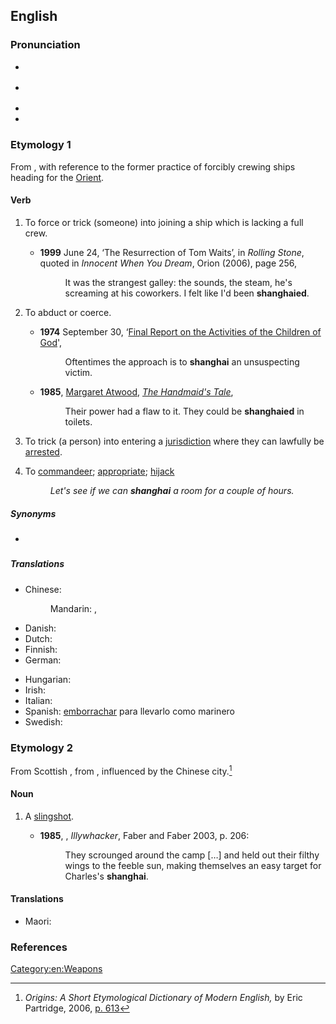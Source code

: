 {{also|Shanghai|Shanghái|shānghài|Shanghaï|Shànghǎi|Shang-hai}}
==English==
{{was wotd|2008|April|23}}

===Pronunciation===
* {{a|RP}} {{IPA|/ˌʃæŋˈhaɪ/|lang=en}}
* {{a|GA}} {{IPA|/ˈʃæŋ.haɪ/|/ˌʃæŋˈhaɪ/|lang=en}}
* {{audio|en-us-shanghai.ogg|Audio (US)|lang=en}}
* {{rhymes|aɪ|lang=en}}

===Etymology 1===
From {{etyl|zh|en}} {{m|zh|上海||Shanghai|tr=Shànghǎi}}, with reference to the former practice of forcibly crewing ships heading for the [[Orient]].

====Verb====
{{en-verb}}

# {{lb|en|transitive}} To force or trick (someone) into joining a ship which is lacking a full crew.
#* '''1999''' June 24, ‘The Resurrection of Tom Waits’, in ''Rolling Stone'', quoted in ''Innocent When You Dream'', Orion (2006), page 256,
#*: It was the strangest galley: the sounds, the steam, he's screaming at his coworkers. I felt like I'd been '''shanghaied'''.
# {{lb|en|transitive}} To abduct or coerce.
#* '''1974''' September 30, ‘[http://www.xfamily.org/index.php/Final_Report_on_the_Activities_of_the_Children_of_God#4._Attitude_Toward_Education Final Report on the Activities of the Children of God]',
#*: Oftentimes the approach is to '''shanghai''' an unsuspecting victim.
#* '''1985''', [[:w:Margaret Atwood|Margaret Atwood]], ''[[:w:The Handmaid's Tale|The Handmaid's Tale]]'',
#*: Their power had a flaw to it. They could be '''shanghaied''' in toilets.
# {{lb|en|transitive|US}} To trick (a person) into entering a [[jurisdiction]] where they can lawfully be [[arrest]]ed.
# {{lb|en|transitive}} To [[commandeer]]; [[appropriate]]; [[hijack]]
#: ''Let's see if we can '''shanghai''' a room for a couple of hours.''

=====Synonyms=====
* {{sense|force or trick someone into joining a ship; abduct or coerce}} {{l|en|press-gang}}

=====Translations=====
{{trans-top|to force or trick into joining a ship}}
* Chinese:
*: Mandarin: {{t+|cmn|诱拐}}, {{t+|cmn|诱骗}}
* Danish: {{t|da|shanghaje}}
* Dutch: {{t|nl|sjanghaaien}}
* Finnish: {{t+|fi|shanghaijata}}
* German: {{t+|de|schanghaien}}
{{trans-mid}}
* Hungarian: {{t+|hu|elrabol}}
* Irish: {{t|ga|shanghai-áil}}
* Italian: {{t|it|arruolare a forza}}
* Spanish: [[emborrachar]] para llevarlo como marinero
* Swedish: {{t+|sv|sjanghaja}}
{{trans-bottom}}

===Etymology 2===
From Scottish {{m|en|shangan}}, from {{etyl|gd|en}} {{m|gd|seangan}}, influenced by the Chinese city.<ref>''Origins: A Short Etymological Dictionary of Modern English,'' by Eric Partridge, 2006, [https://books.google.com/books?id=9fbpc7iyL2UC&pg=PA613&dq=%22slingshot%22+%22shanghai%22 p. 613]</ref>

====Noun====
{{en-noun}}

# {{lb|en|AU|NZ}} A [[slingshot]].
#* '''1985''', {{w|Peter Carey}}, ''Illywhacker'', Faber and Faber 2003, p. 206:
#*: They scrounged around the camp […] and held out their filthy wings to the feeble sun, making themselves an easy target for Charles's '''shanghai'''.

====Translations====
{{trans-top|a slingshot}}
* Maori: {{t|mi|kōtaha}}
{{trans-mid}}
{{trans-bottom}}

===References===
<references/>

[[Category:en:Weapons]]